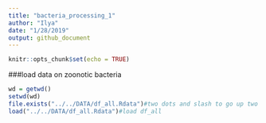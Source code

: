```yaml
---
title: "bacteria_processing_1"
author: "Ilya"
date: "1/28/2019"
output: github_document
---
```


```r
knitr::opts_chunk$set(echo = TRUE)
```

###load data on zoonotic bacteria
```r
wd = getwd()
setwd(wd)
file.exists("../../DATA/df_all.Rdata")#two dots and slash to go up two levels
load("../../DATA/df_all.Rdata")#load df_all

```

